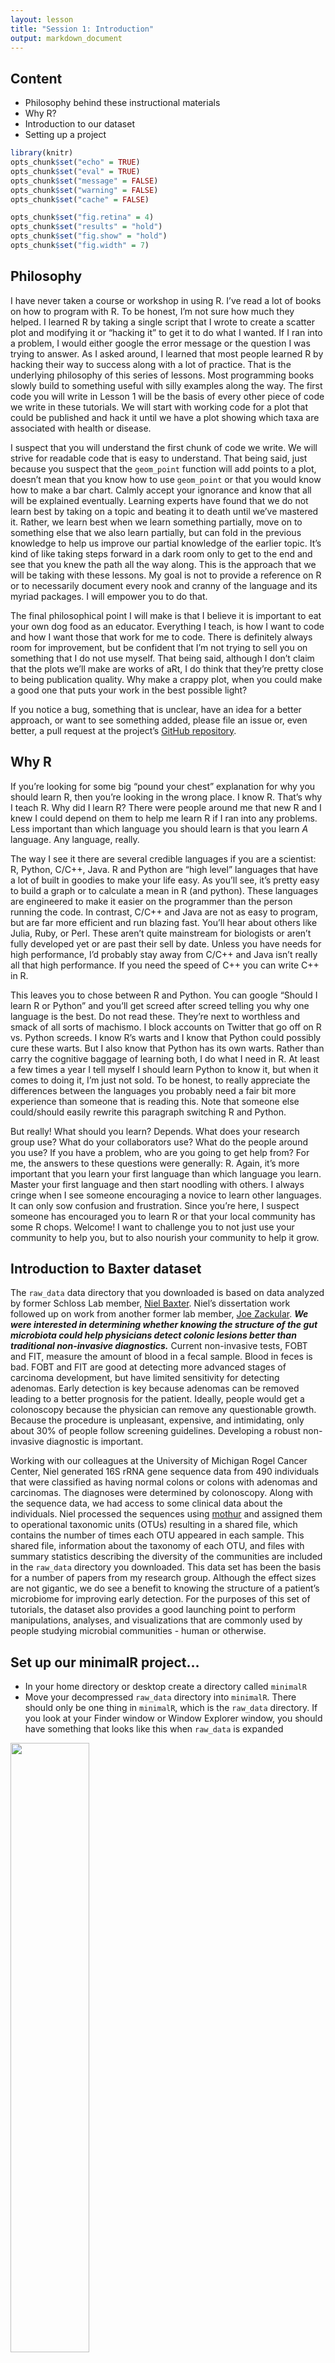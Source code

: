 ```yaml
---
layout: lesson
title: "Session 1: Introduction"
output: markdown_document
---
```


## Content
* Philosophy behind these instructional materials
* Why R?
* Introduction to our dataset
* Setting up a project


```r
library(knitr)
opts_chunk$set("echo" = TRUE)
opts_chunk$set("eval" = TRUE)
opts_chunk$set("message" = FALSE)
opts_chunk$set("warning" = FALSE)
opts_chunk$set("cache" = FALSE)

opts_chunk$set("fig.retina" = 4)
opts_chunk$set("results" = "hold")
opts_chunk$set("fig.show" = "hold")
opts_chunk$set("fig.width" = 7)
```


## Philosophy
I have never taken a course or workshop in using R. I've read a lot of books on how to program with R. To be honest, I'm not sure how much they helped. I learned R by taking a single script that I wrote to create a scatter plot and modifying it or "hacking it" to get it to do what I wanted. If I ran into a problem, I would either google the error message or the question I was trying to answer. As I asked around, I learned that most people learned R by hacking their way to success along with a lot of practice. That is the underlying philosophy of this series of lessons. Most programming books slowly build to something useful with silly examples along the way. The first code you will write in Lesson 1 will be the basis of every other piece of code we write in these tutorials. We will start with working code for a plot that could be published and hack it until we have a plot showing which taxa are associated with health or disease.

I suspect that you will understand the first chunk of code we write. We will strive for readable code that is easy to understand. That being said, just because you suspect that the `geom_point` function will add points to a plot, doesn't mean that you know how to use `geom_point` or that you would know how to make a bar chart. Calmly accept your ignorance and know that all will be explained eventually. Learning experts have found that we do not learn best by taking on a topic and beating it to death until we've mastered it. Rather, we learn best when we learn something partially, move on to something else that we also learn partially, but can fold in the previous knowledge to help us improve our partial knowledge of the earlier topic. It's kind of like taking steps forward in a dark room only to get to the end and see that you knew the path all the way along. This is the approach that we will be taking with these lessons. My goal is not to provide a reference on R or to necessarily document every nook and cranny of the language and its myriad packages. I will empower you to do that.

The final philosophical point I will make is that I believe it is important to eat your own dog food as an educator. Everything I teach, is how I want to code and how I want those that work for me to code. There is definitely always room for improvement, but be confident that I'm not trying to sell you on something that I do not use myself. That being said, although I don't claim that the plots we'll make are works of aRt, I do think that they're pretty close to being publication quality. Why make a crappy plot, when you could make a good one that puts your work in the best possible light?

If you notice a bug, something that is unclear, have an idea for a better approach, or want to see something added, please file an issue or, even better, a pull request at the project's [GitHub repository](https://github.com/riffomonas/minimalR).

## Why R
If you're looking for some big "pound your chest" explanation for why you should learn R, then you're looking in the wrong place. I know R. That's why I teach R. Why did I learn R? There were people around me that new R and I knew I could depend on them to help me learn R if I ran into any problems. Less important than which language you should learn is that you learn *A* language. Any language, really.

The way I see it there are several credible languages if you are a scientist: R, Python, C/C++, Java. R and Python are "high level" languages that have a lot of built in goodies to make your life easy. As you'll see, it's pretty easy to build a graph or to calculate a mean in R (and python). These languages are engineered to make it easier on the programmer than the person running the code. In contrast, C/C++ and Java are not as easy to program, but are far more efficient and run blazing fast. You'll hear about others like Julia, Ruby, or Perl. These aren't quite mainstream for biologists or aren't fully developed yet or are past their sell by date. Unless you have needs for high performance, I'd probably stay away from C/C++ and Java isn't really all that high performance. If you need the speed of C++ you can write C++ in R.

This leaves you to chose between R and Python. You can google "Should I learn R or Python" and you'll get screed after screed telling you why one language is the best. Do not read these. They're next to worthless and smack of all sorts of machismo. I block accounts on Twitter that go off on R vs. Python screeds. I know R's warts and I know that Python could possibly cure these warts. But I also know that Python has its own warts. Rather than carry the cognitive baggage of learning both, I do what I need in R. At least a few times a year I tell myself I should learn Python to know it, but when it comes to doing it, I'm just not sold. To be honest, to really appreciate the differences between the languages you probably need a fair bit more experience than someone that is reading this. Note that someone else could/should easily rewrite this paragraph switching R and Python.

But really! What should you learn? Depends. What does your research group use? What do your collaborators use? What do the people around you use? If you have a problem, who are you going to get help from? For me, the answers to these questions were generally: R. Again, it's more important that you learn your first language than which language you learn. Master your first language and then start noodling with others. I always cringe when I see someone encouraging a novice to learn other languages. It can only sow confusion and frustration. Since you're here, I suspect someone has encouraged you to learn R or that your local community has some R chops. Welcome! I want to challenge you to not just use your community to help you, but to also nourish your community to help it grow.


## Introduction to Baxter dataset
The `raw_data` data directory that you downloaded is based on data analyzed by former Schloss Lab member, [Niel Baxter](http://www.schlosslab.org/labbies/baxter.html). Niel's dissertation work followed up on work from another former lab member, [Joe Zackular](https://www.zackularlab.org). ***We were interested in determining whether knowing the structure of the gut microbiota could help physicians detect colonic lesions better than traditional non-invasive diagnostics.*** Current non-invasive tests, FOBT and FIT, measure the amount of blood in a fecal sample. Blood in feces is bad. FOBT and FIT are good at detecting more advanced stages of carcinoma development, but have limited sensitivity for detecting adenomas. Early detection is key because adenomas can be removed leading to a better prognosis for the patient. Ideally, people would get a colonoscopy because the physician can remove any questionable growth. Because the procedure is unpleasant, expensive, and intimidating, only about 30% of people follow screening guidelines. Developing a robust non-invasive diagnostic is important.

Working with our colleagues at the University of Michigan Rogel Cancer Center, Niel generated 16S rRNA gene sequence data from 490 individuals that were classified as having normal colons or colons with adenomas and carcinomas. The diagnoses were determined by colonoscopy. Along with the sequence data, we had access to some clinical data about the individuals. Niel processed the sequences using [mothur](https://www.mothur.org) and assigned them to operational taxonomic units (OTUs) resulting in a shared file, which contains the number of times each OTU appeared in each sample. This shared file, information about the taxonomy of each OTU, and files with summary statistics describing the diversity of the communities are included in the `raw_data` directory you downloaded. This data set has been the basis for a number of papers from my research group. Although the effect sizes are not gigantic, we do see a benefit to knowing the structure of a patient's microbiome for improving early detection. For the purposes of this set of tutorials, the dataset also provides a good launching point to perform manipulations, analyses, and visualizations that are commonly used by people studying microbial communities - human or otherwise.


## Set up our minimalR project...
* In your home directory or desktop create a directory called `minimalR`
* Move your decompressed `raw_data` directory into `minimalR`. There should only be one thing in `minimalR`, which is the `raw_data` directory. If you look at your Finder window or Window Explorer window, you should have something that looks like this when `raw_data` is expanded

<img src="assets/images/folder_setup.png" width="50%">

* To make life easier, you should start with RStudio. Open `RStudio` and do "File->New Project->Existing Directory".

<img src="assets/images/file_menu.png" width="50%">

* Once you're in the "Create Project" dialog click on the "Existing Directory" link.

<img src="assets/images/new_project.png" width="50%">


* Use the "Browse" button to find `minimalR`. Once you're there (you should only see `raw_data` in the directory), select open.

<img src="assets/images/browse_to_project.png" width="50%">

* My copy of `minimalR` is on the desktop and it lists my "Project working directory" as `~/Desktop/minimalR`. Click "Create Project"

<img src="assets/images/create_project.png" width="50%">

* In the lower right corner of the RStudio program window you will see that the "Files" tab is selected. In the panel it will have a file called `minimalR.Rproj` and a directory called `raw_data`.

<img src="assets/images/files_panel.png" width="50%">

* Quit RStudio
* Use your finder to navigate to your `minimalR` directory
* Double click on `minimalR.Rproj`. This is probably the quickest way to have RStudio open up in your desired working directory.

<img src="assets/images/start_w_project.png" width="50%">
